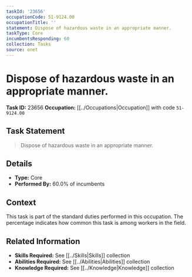 ```yaml
---
taskId: '23656'
occupationCode: 51-9124.00
occupationTitle: ''
statement: Dispose of hazardous waste in an appropriate manner.
taskType: Core
incumbentsResponding: 60
collection: Tasks
source: onet
---
```

# Dispose of hazardous waste in an appropriate manner.

**Task ID:** 23656
**Occupation:** [[../Occupations|Occupation]] with code `51-9124.00`

## Task Statement

> Dispose of hazardous waste in an appropriate manner.

## Details

- **Type:** Core
- **Performed By:** 60.0% of incumbents

## Context

This task is part of the standard duties performed in this occupation. The percentage indicates how common this task is among workers in the field.

## Related Information

- **Skills Required:** See [[../Skills|Skills]] collection
- **Abilities Required:** See [[../Abilities|Abilities]] collection
- **Knowledge Required:** See [[../Knowledge|Knowledge]] collection

